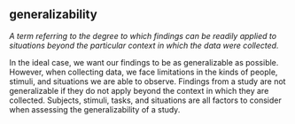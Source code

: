 ## generalizability

<dfn>A term referring to the degree to which findings can be readily applied to situations beyond the particular context in which the data were collected.</dfn>

In the ideal case, we want our findings to be as generalizable as possible. However, when collecting data, we face limitations in the kinds of people, stimuli, and situations we are able to observe. Findings from a study are not generalizable if they do not apply beyond the context in which they are collected. Subjects, stimuli, tasks, and situations are all factors to consider when assessing the generalizability of a study.
